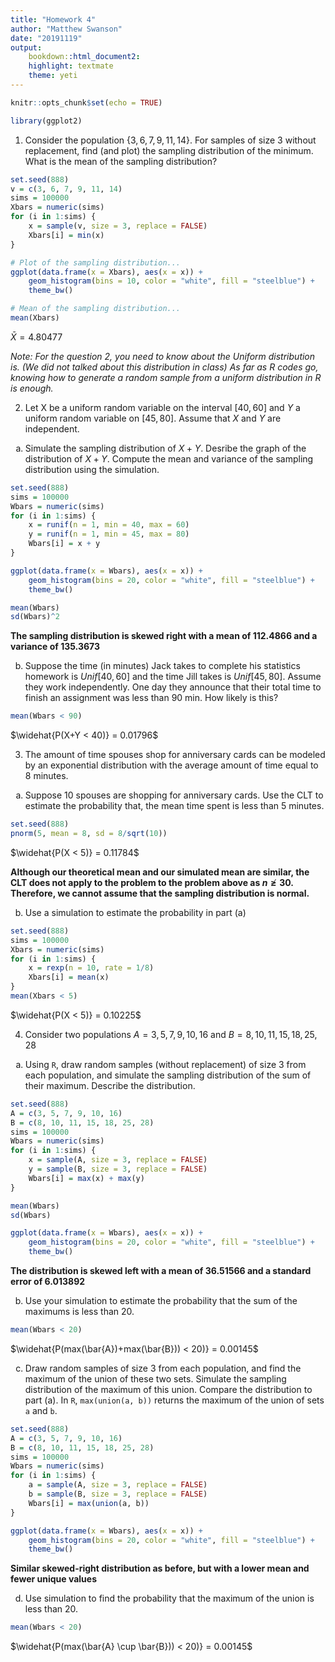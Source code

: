 ```yaml
---
title: "Homework 4"
author: "Matthew Swanson"
date: "20191119"
output:
    bookdown::html_document2:
    highlight: textmate
    theme: yeti
---
```


```r
knitr::opts_chunk$set(echo = TRUE)

library(ggplot2)
```

1. Consider the population $\{3, 6, 7, 9, 11, 14\}$. For samples of size 3 without replacement, find (and plot) the sampling distribution of the minimum. What is the mean of the sampling distribution?

```r
set.seed(888)
v = c(3, 6, 7, 9, 11, 14)
sims = 100000
Xbars = numeric(sims)
for (i in 1:sims) {
    x = sample(v, size = 3, replace = FALSE)
    Xbars[i] = min(x)
}

# Plot of the sampling distribution...
ggplot(data.frame(x = Xbars), aes(x = x)) + 
    geom_histogram(bins = 10, color = "white", fill = "steelblue") +
    theme_bw()

# Mean of the sampling distribution...
mean(Xbars)
```

$\bar{X} = 4.80477$

*Note: For the question 2, you need to know about the Uniform distribution is. (We did not talked about this distribution in class) As far as $R$ codes go, knowing how to generate a random sample from a uniform distribution in $R$ is enough.*

2. Let X be a uniform random variable on the interval $[40,60]$ and $Y$ a uniform random variable on $[45,80]$. Assume that $X$ and $Y$ are independent.

a. Simulate the sampling distribution of $X+Y$. Desribe the graph of the distribution of $X+Y$. Compute the mean and variance of the sampling distribution using the simulation.

``` r
set.seed(888)
sims = 100000
Wbars = numeric(sims)
for (i in 1:sims) {
    x = runif(n = 1, min = 40, max = 60)
    y = runif(n = 1, min = 45, max = 80)
    Wbars[i] = x + y
}

ggplot(data.frame(x = Wbars), aes(x = x)) + 
    geom_histogram(bins = 20, color = "white", fill = "steelblue") +
    theme_bw()

mean(Wbars)
sd(Wbars)^2
```

**The sampling distribution is skewed right with a mean of $112.4866$ and a variance of $135.3673$**

b. Suppose the time (in minutes) Jack takes to complete his statistics homework is $Unif[40,60]$ and the time Jill takes is $Unif[45,80]$. Assume they work independently. One day they announce that their total time to finish an assignment was less than 90 min. How likely is this?

```r
mean(Wbars < 90)
```

$\widehat{P(X+Y < 40)} = 0.01796$

3. The amount of time spouses shop for anniversary cards can be modeled by an exponential distribution with the average amount of time equal to 8 minutes.

a. Suppose 10 spouses are shopping for anniversary cards. Use the CLT to estimate the probability that, the mean time spent is less than 5 minutes.

```r
set.seed(888)
pnorm(5, mean = 8, sd = 8/sqrt(10))
```

$\widehat{P(X < 5)} = 0.11784$

**Although our theoretical mean and our simulated mean are similar, the CLT does not apply to the problem to the problem above as $n\ngeq30$. Therefore, we cannot assume that the sampling distribution is normal.**

b. Use a simulation to estimate the probability in part (a)

```r
set.seed(888)
sims = 100000
Xbars = numeric(sims)
for (i in 1:sims) {
    x = rexp(n = 10, rate = 1/8)
    Xbars[i] = mean(x)
}
mean(Xbars < 5)
```

$\widehat{P(X < 5)} = 0.10225$

4. Consider two populations $A = {3, 5, 7, 9, 10, 16}$ and $B = {8, 10, 11, 15, 18, 25, 28}$

a. Using `R`, draw random samples (without replacement) of size 3 from each population, and simulate the sampling distribution of the sum of their maximum. Describe the distribution.

```r
set.seed(888)
A = c(3, 5, 7, 9, 10, 16)
B = c(8, 10, 11, 15, 18, 25, 28)
sims = 100000
Wbars = numeric(sims)
for (i in 1:sims) {
    x = sample(A, size = 3, replace = FALSE)
    y = sample(B, size = 3, replace = FALSE)
    Wbars[i] = max(x) + max(y)
}

mean(Wbars)
sd(Wbars)

ggplot(data.frame(x = Wbars), aes(x = x)) + 
    geom_histogram(bins = 20, color = "white", fill = "steelblue") +
    theme_bw()
```

**The distribution is skewed left with a mean of $36.51566$ and a standard error of $6.013892$**

b. Use your simulation to estimate the probability that the sum of the maximums is less than 20.

```r
mean(Wbars < 20)
```

$\widehat{P(max(\bar{A})+max(\bar{B})) < 20)} = 0.00145$

c. Draw random samples of size 3 from each population, and find the maximum of the union of these two sets. Simulate the sampling distribution of the maximum of this union. Compare the distribution to part (a). In `R`, `max(union(a, b))` returns the maximum of the union of sets `a` and `b`.

```r
set.seed(888)
A = c(3, 5, 7, 9, 10, 16)
B = c(8, 10, 11, 15, 18, 25, 28)
sims = 100000
Wbars = numeric(sims)
for (i in 1:sims) {
    a = sample(A, size = 3, replace = FALSE)
    b = sample(B, size = 3, replace = FALSE)
    Wbars[i] = max(union(a, b))
}

ggplot(data.frame(x = Wbars), aes(x = x)) + 
    geom_histogram(bins = 20, color = "white", fill = "steelblue") +
    theme_bw()
```

**Similar skewed-right distribution as before, but with a lower mean and fewer unique values**

d. Use simulation to find the probability that the maximum of the union is less than 20.

```r
mean(Wbars < 20)
```

$\widehat{P(max(\bar{A} \cup \bar{B})) < 20)} = 0.00145$